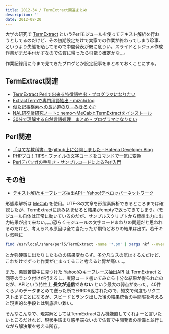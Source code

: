 ```yaml
---
title: 2012-34 / TermExtract関連まとめ
description: ''
date: 2012-08-20
---
```



大学の研究で [TermExtract](http://gensen.dl.itc.u-tokyo.ac.jp/termextract.html) というPerlモジュールを使ってテキスト解析を行おうとしてるのだけど、その初期設定だけで実家での作業が終わってしまう珍事、というより失態を晒してるので中間発表が既に危うい。スライドとレジュメ作成作業がまだ手付かずなので佐賀に帰ったら引篭り確定かな…。

作業記録用に今まで見てきたブログとか設定記事をまとめておくことにする。

## TermExtract関連

- [TermExtract Perlで出来る特徴語抽出 - プログラマになりたい](http://d.hatena.ne.jp/dkfj/20080804/1217819879)
- [ExtractTermで専門用語抽出 - mizchi log](http://d.hatena.ne.jp/mizchi/20100610/1276153122)
- [似た記事検索への長い道のり - みきろぐ♪](http://www.ttvision.com/blog/archives/2006/02/14-0122.php)
- [NAL研卒業研究ノート:: nemoへMeCabとTermExtractをインストール](http://www.nal.ie.u-ryukyu.ac.jp/note/note_detail/562/)
- [30分で理解する自然言語処理　まとめ - プログラマになりたい](http://d.hatena.ne.jp/dkfj/20080806/1217976619)

## Perl関連

- [「はてな教科書」をgithub上に公開しました - Hatena Developer Blog](http://developer.hatenastaff.com/entry/2012/04/11/104325)
- [PHPプロ！TIPS+ ファイルの文字コードをコマンドで一気に変換](http://www.phppro.jp/phptips/archives/vol30/1)
- [Perlデバッガの手引き - サンプルコードによるPerl入門](http://d.hatena.ne.jp/perlcodesample/20100302/1269670120)

## その他

- [テキスト解析:キーフレーズ抽出API - Yahoo!デベロッパーネットワーク](http://developer.yahoo.co.jp/webapi/jlp/keyphrase/v1/extract.html)

形態素解析は [MeCab](http://mecab.googlecode.com/svn/trunk/mecab/doc/index.html) を使用。UTF-8の文章を形態素解析できるところまでは確認したが、TermExtractに読み込ませると結果がemptyで返ってきてしまう。(モジュール自体は正常に動いているのだが、サンプルスクリプトから標準出力に出力結果が出て来ない。。。)恐らくモジュールの文字コードまわりの問題だと思われるのだけど、考えられる原因は全て当たったが期待どおりの結果は出ず。若干キレ気味に

```sh
find /usr/local/share/perl5/TermExtract -name '*.pm' | xargs nkf --overwrite -w
```

とか強硬策に出たりしたものの結果変わらず。多分凡ミスの気はするんだけど、これだけでずっと作業が止まってること考えると胃が痛い…。

また、悪銭苦闘中に見つけた [Yahoo!のキーフレーズ抽出API](http://developer.yahoo.co.jp/webapi/jlp/keyphrase/v1/extract.html) は TermExtract と同等のランク付けが行えるし、実際コード書いてみたら十分な結果が得られたのだが、APIという特性上 **長文が送信できない** という最大の弱点があった。40件くらいのデータまとめて送った所でERROR返されたので、短文で何度もリクエスト出すことになるが、スピードとランク出した後の結果統合の手間暇を考えると現実的な手段とは到底言い難い。

そんなこんなで、現実解としてはTermExtractさん機嫌直してくれよーと言いたいところだけれど、現状手詰まり感半端ないので佐賀で中間発表の準備と並行しながら解決策を考える所存。
